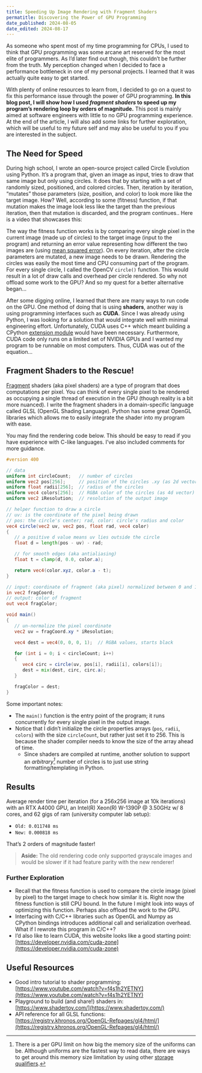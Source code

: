 ```yaml
---
title: Speeding Up Image Rendering with Fragment Shaders
permatitle: Discovering the Power of GPU Programming
date_published: 2024-08-05
date_edited: 2024-08-17
---
```


As someone who spent most of my time programming for CPUs, I used to think that
GPU programming was some arcane art reserved for the most elite of programmers.
As I’d later find out though, this couldn’t be further from the truth. My
perception changed when I decided to face a performance bottleneck in one of my
personal projects. I learned that it was actually quite easy to get started.

With plenty of online resources to learn from, I decided to go on a quest to fix
this performance issue through the power of GPU programming. **In this blog
post, I will show how I used *fragment shaders* to speed up my program’s
rendering loop by orders of magnitude.** This post is mainly aimed at software
engineers with little to no GPU programming experience. At the end of the
article, I will also add some links for further exploration, which will be
useful to my future self and may also be useful to you if you are interested in
the subject.

## The Need for Speed

During high school, I wrote an open-source project called Circle Evolution using
Python. It’s a program that, given an image as input, tries to draw that same
image but only using circles. It does that by starting with a set of randomly
sized, positioned, and colored circles. Then, iteration by iteration, “mutates”
those parameters (size, position, and color) to look more like the target image.
How? Well, according to some (fitness) function, if that mutation makes the
image look less like the target than the previous iteration, then that mutation
is discarded, and the program continues.. Here is a video that showcases this:

<YoutubeVideo src="https://www.youtube-nocookie.com/embed/mZm4kXZA5DQ?si=5HB7_NCUbRUR0DSL&rel=0&fs=0" />

The way the fitness function works is by comparing every single pixel in the
current image (made up of circles) to the target image (input to the program)
and returning an error value representing how different the two images are
(using [mean squared
error](https://en.wikipedia.org/wiki/Mean\_squared\_error)). On every iteration,
after the circle parameters are mutated, a new image needs to be drawn.
Rendering the circles was easily the most time and CPU consuming part of the
program. For every single circle, I called the OpenCV `circle()` function. This
would result in a lot of draw calls and overhead per circle rendered. So why not
offload some work to the GPU? And so my quest for a better alternative began...

After some digging online, I learned that there are many ways to run code on the
GPU. One method of doing that is using **shaders**, another way is using
programming interfaces such as **CUDA**. Since I was already using Python, I was
looking for a solution that would integrate well with minimal engineering
effort. Unfortunately, CUDA uses C++ which meant building a CPython [extension
module](https://docs.python.org/3/extending/extending.html) would have been
necessary. Furthermore, CUDA code only runs on a limited set of NVIDIA GPUs and
I wanted my program to be runnable on most computers. Thus, CUDA was out of the
equation...

## Fragment Shaders to the Rescue\!

[Fragment](https://en.wikipedia.org/wiki/Fragment\_(computer\_graphics)) shaders
(aka pixel shaders) are a type of program that does computations per pixel. You
can think of every single pixel to be rendered as occupying a single thread of
execution in the GPU (though reality is a bit more nuanced). I write the
fragment shaders in a domain-specific language called GLSL (OpenGL Shading
Language). Python has some great OpenGL libraries which allows me to easily
integrate the shader into my program with ease.

You may find the rendering code below. This should be easy to read if you have
experience with C-like languages. I’ve also included comments for more guidance.

```glsl
#version 400

// data
uniform int circleCount;   // number of circles
uniform vec2 pos[256];     // position of the circles .xy (as 2d vector)
uniform float radii[256];  // radius of the circles
uniform vec4 colors[256];  // RGBA color of the circles (as 4d vector)
uniform vec2 iResolution;  // resolution of the output image

// helper function to draw a circle  
// uv: is the coordinate of the pixel being drawn  
// pos: the circle's center; rad, color: circle's radius and color  
vec4 circle(vec2 uv, vec2 pos, float rad, vec4 color)
{
   // a positive d value means uv lies outside the circle
   float d = length(pos - uv) - rad;

   // for smooth edges (aka antialiasing)
   float t = clamp(d, 0.0, color.a);

   return vec4(color.xyz, color.a - t);
}

// input: coordinate of fragment (aka pixel) normalized between 0 and 1
in vec2 fragCoord;
// output: color of fragment
out vec4 fragColor;

void main()
{
   // un-normalize the pixel coordinate
   vec2 uv = fragCoord.xy * iResolution;

   vec4 dest = vec4(0, 0, 0, 1);  // RGBA values, starts black

   for (int i = 0; i < circleCount; i++)
   {  
      vec4 circ = circle(uv, pos[i], radii[i], colors[i]);  
      dest = mix(dest, circ, circ.a);  
   }

   fragColor = dest;  
}
```

Some important notes:

* The `main()` function is the entry point of the program; it runs concurrently for every single pixel in the output image.
* Notice that I didn’t initialize the circle properties arrays (`pos`, `radii`, `colors`) with the size `circleCount`, but rather just set it to 256\. This is because the shader compiler needs to know the size of the array ahead of time.  
  * Since shaders are compiled at runtime, another solution to support an *arbitrary[^1]* number of circles is to just use string formatting/templating in Python.

[^1]: There is a per GPU limit on how big the memory size of the uniforms can be. Although uniforms are the fastest way to read data, there are ways to get around this memory size limitation by using other [storage qualifiers](https://www.khronos.org/opengl/wiki/Type\_Qualifier\_(GLSL)\#Storage\_qualifier).  

## Results

<SubbedImage
   src="/monalisacircles.png" alt="Mona Lisa Drawn With Circles" width={384} height={384}
   sub="Mona Lisa drawn using 256 circles after 1 million iterations in ~18 minutes"
/>

Average render time per iteration (for a 256x256 image at 10k iterations) with an RTX A4000 GPU, an Intel(R) Xeon(R) W-1390P @ 3.50GHz w/ 8 cores, and 62 gigs of ram (university computer lab setup):

* `Old: 0.011748 ms`  
* `New: 0.000818 ms`

That’s 2 orders of magnitude faster\!

> **Aside:** The old rendering code only supported grayscale images and would be
> slower if it had feature parity with the new renderer\!

### Further Exploration

* Recall that the fitness function is used to compare the circle image (pixel by pixel) to the target image to check how similar it is. Right now the fitness function is still CPU bound. In the future I might look into ways of optimizing this function. Perhaps also offload the work to the GPU.  
* Interfacing with C/C++ libraries such as OpenGL and Numpy as CPython bindings introduces additional call and serialization overhead. What if I rewrote this program in C/C++?  
* I’d also like to learn CUDA, this website looks like a good starting point: [https://developer.nvidia.com/cuda-zone](https://developer.nvidia.com/cuda-zone)

## Useful Resources

* Good intro tutorial to shader programming: [https://www.youtube.com/watch?v=f4s1h2YETNY](https://www.youtube.com/watch?v=f4s1h2YETNY)  
* Playground to build (and share\!) shaders in: [https://www.shadertoy.com/](https://www.shadertoy.com/)  
* API reference for all GLSL functions: [https://registry.khronos.org/OpenGL-Refpages/gl4/html/](https://registry.khronos.org/OpenGL-Refpages/gl4/html/)
